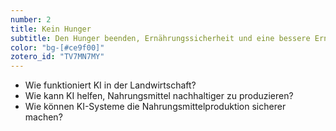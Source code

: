 ```yaml
---
number: 2
title: Kein Hunger
subtitle: Den Hunger beenden, Ernährungssicherheit und eine bessere Ernährung erreichen und eine nachhaltige Landwirtschaft fördern.
color: "bg-[#ce9f00]"
zotero_id: "TV7MN7MY"
---
```


- Wie funktioniert KI in der Landwirtschaft?
- Wie kann KI helfen, Nahrungsmittel nachhaltiger zu produzieren?
- Wie können KI-Systeme die Nahrungsmittelproduktion sicherer machen?